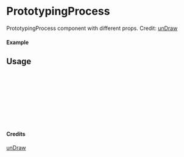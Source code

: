
<Meta of={PrototypingProcess} title="unDraw/PrototypingProcess" />

# PrototypingProcess

PrototypingProcess component with different props.
Credit: [unDraw](https://undraw.co/illustrations)

#### Example

<Canvas of={PrototypingProcess.Primary} />

## Usage

```ts
import { PrototypingProcess } from "yadl-ui";

const Example = () => {
  return (
      <PrototypingProcess />
  );
};

export default Example;
```

#### Credits
[unDraw](https://undraw.co/illustrations)
